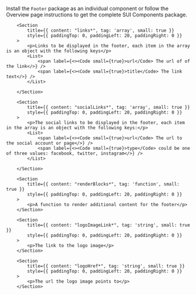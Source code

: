 
<Section
	title="Installation"
	contained={true}
	style={{ paddingTop: 20, paddingBottom: 0 }}
>
	<p>
		Install the <Code small={true}>Footer</Code> package as an individual
		component or follow the Overview page instructions to get the complete SUI
		Components package.
	</p>
</Section>

<Section title="Props" border={true}>

    	<Section
    		title={{ content: "links*", tag: 'array', small: true }}
    		style={{ paddingTop: 0, paddingLeft: 20, paddingRight: 0 }}
    	>
    		<p>Links to be displayed in the footer, each item in the array is an object with the following keys</p>
    		<List>
    			<span label={<><Code small={true}>url</Code> The url of of the link</>} />
    			<span label={<><Code small={true}>title</Code> The link text</>} />
    		</List>

    	</Section>

    	<Section
    		title={{ content: "socialLinks*", tag: 'array', small: true }}
    		style={{ paddingTop: 0, paddingLeft: 20, paddingRight: 0 }}
    	>
    		<p>The social links to be displayed in the footer, each item in the array is an object with the following keys:</p>
    		<List>
    			<span label={<><Code small={true}>url</Code> The url to the social account or page</>} />
    			<span label={<><Code small={true}>type</Code> could be one of three values: facebook, twitter, instagram</>} />
    		</List>

    	</Section>

    	<Section
    		title={{ content: "renderBlocks*", tag: 'function', small: true }}
    		style={{ paddingTop: 0, paddingLeft: 20, paddingRight: 0 }}
    	>
    		<p>A function to render additional content for the footer</p>
    	</Section>

		<Section
    		title={{ content: "logoImageLink*", tag: 'string', small: true }}
    		style={{ paddingTop: 0, paddingLeft: 20, paddingRight: 0 }}
    	>
    		<p>The link to the logo image</p>
    	</Section>

		<Section
    		title={{ content: "logoHref*", tag: 'string', small: true }}
    		style={{ paddingTop: 0, paddingLeft: 20, paddingRight: 0 }}
    	>
    		<p>The url the logo image points to</p>
    	</Section>

</Section>
